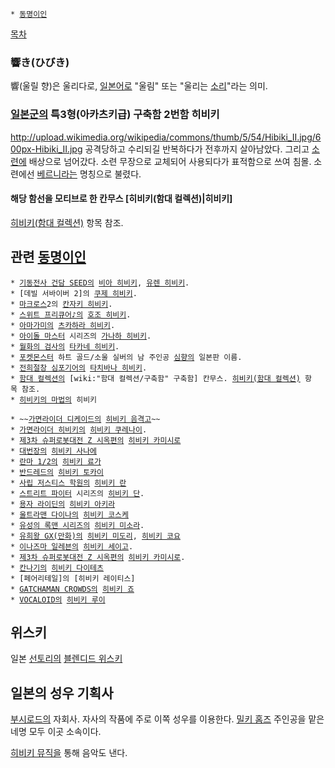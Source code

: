  * [[동명이인]]

[[목차]]
=== 響き(ひびき) ===
響(울릴 향)은 울리다로, [[일본어]]로 "울림" 또는 "울리는 [[소리]]"라는 의미.

=== [[일본군]]의 특3형(아카츠키급) 구축함 2번함 히비키 ===
http://upload.wikimedia.org/wikipedia/commons/thumb/5/54/Hibiki_II.jpg/600px-Hibiki_II.jpg
공격당하고 수리되길 반복하다가 전후까지 살아남았다. 그리고 [[소련]]에 배상으로 넘어갔다. 소련 무장으로 교체되어 사용되다가 표적함으로 쓰여 침몰. 소련에선 [[베르니]]라는 명칭으로 불렸다.
==== 해당 함선을 모티브로 한 칸무스 [히비키(함대 컬렉션)|히비키] ====
[[히비키(함대 컬렉션)]] 항목 참조.
== 관련 [[동명이인]] ==
 * [[기동전사 건담 SEED]]의 [[비아 히비키]], [[유렌 히비키]].
 * [데빌 서바이버 2]의 [[쿠제 히비키]].
 * [[마크로스]]2의 [[칸자키 히비키]].
 * [[스위트 프리큐어♪]]의 [[호조 히비키]].
 * [[아마가미]]의 [[츠카하라 히비키]].
 * [[아이돌 마스터]] 시리즈의 [[가나하 히비키]].
 * [[월화의 검사]]의 [[타카네 히비키]].
 * [[포켓몬스터]] 하트 골드/소울 실버의 남 주인공 [[심향]]의 일본판 이름.
 * [[전희절창 심포기어]]의 [[타치바나 히비키]].
 * [[함대 컬렉션]]의 [wiki:"함대 컬렉션/구축함" 구축함] 칸무스. [[히비키(함대 컬렉션)]] 항목 참조.
 * [[히비키의 마법]]의 히비키

 * ~~[[가면라이더 디케이드]]의 [[히비키 음격고]]~~
 * [[가면라이더 히비키]]의 [[히비키 쿠레나이]].
 * [[제3차 슈퍼로봇대전 Z 시옥편]]의 [[히비키 카미시로]]
 * [[대번장]]의 [[히비키 사나에]]
 * [[란마 1/2]]의 [[히비키 료가]]
 * [[반드레드]]의 [[히비키 토카이]]
 * [[사립 저스티스 학원]]의 [[히비키 란]]
 * [[스트리트 파이터]] 시리즈의 [[히비키 단]].
 * [[용자 라이딘]]의 [[히비키 아키라]]
 * [[울트라맨 다이나]]의 [[히비키 코스케]]
 * [[유성의 록맨 시리즈]]의 [[히비키 미소라]].
 * [[유희왕 GX(만화)]]의 [[히비키 미도리]], [[히비키 코요]]
 * [[이나즈마 일레븐]]의 [[히비키 세이고]].
 * [[제3차 슈퍼로봇대전 Z 시옥편]]의 [[히비키 카미시로]].
 * [[칸나기]]의 [[히비키 다이테츠]]
 * [페어리테일]의 [히비키 레이티스]
 * [[GATCHAMAN CROWDS]]의 [[히비키 죠]]
 * [[VOCALOID]]의 [[히비키 루이]]
== 위스키 ==
일본 [[선토리]]의 [[블렌디드 위스키]]

== 일본의 성우 기획사 ==
[[부시로드]]의 자회사. 자사의 작품에 주로 이쪽 성우를 이용한다. [[밀키 홈즈]] 주인공을 맡은 네명 모두 이곳 소속이다.

[[히비키 뮤직]]을 통해 음악도 낸다.
